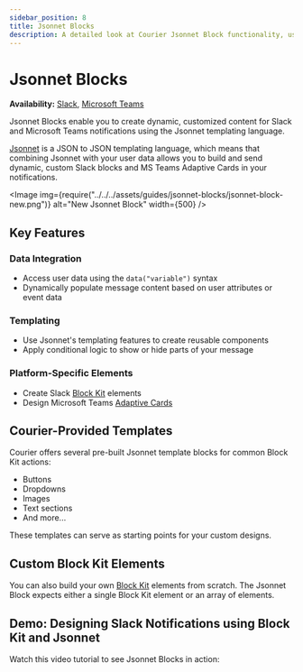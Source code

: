 ```yaml
---
sidebar_position: 8
title: Jsonnet Blocks
description: A detailed look at Courier Jsonnet Block functionality, use cases and best practices.
---
```



# Jsonnet Blocks

**Availability:** [Slack](/platform/channels/direct-message/slack), [Microsoft Teams](/platform/channels/direct-message/microsoft-teams)

Jsonnet Blocks enable you to create dynamic, customized content for Slack and Microsoft Teams notifications using the Jsonnet templating language.

[Jsonnet](https://learnxinyminutes.com/docs/jsonnet/) is a JSON to JSON templating language, which means that combining Jsonnet with your user data allows you to build and send dynamic, custom Slack blocks and MS Teams Adaptive Cards in your notifications.

<Image
  img={require("../../../assets/guides/jsonnet-blocks/jsonnet-block-new.png")}
  alt="New Jsonnet Block"
  width={500}
/>

## Key Features

### Data Integration

- Access user data using the `data("variable")` syntax
- Dynamically populate message content based on user attributes or event data

### Templating

- Use Jsonnet's templating features to create reusable components
- Apply conditional logic to show or hide parts of your message

### Platform-Specific Elements

- Create Slack [Block Kit](https://api.slack.com/block-kit) elements
- Design Microsoft Teams [Adaptive Cards](https://adaptivecards.io/)

## Courier-Provided Templates

Courier offers several pre-built Jsonnet template blocks for common Block Kit actions:

- Buttons
- Dropdowns
- Images
- Text sections
- And more...

These templates can serve as starting points for your custom designs.

## Custom Block Kit Elements

You can also build your own [Block Kit](https://api.slack.com/block-kit) elements from scratch. The Jsonnet Block expects either a single Block Kit element or an array of elements.

## Demo: Designing Slack Notifications using Block Kit and Jsonnet

Watch this video tutorial to see Jsonnet Blocks in action:

<YoutubeEmbed videoId="KPM4lx2Yq3U" />